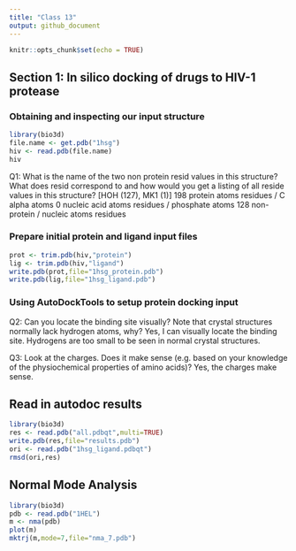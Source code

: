 ```yaml
---
title: "Class 13"
output: github_document
---
```


```r
knitr::opts_chunk$set(echo = TRUE)
```

## Section 1: In silico docking of drugs to HIV-1 protease

### Obtaining and inspecting our input structure

```r
library(bio3d)
file.name <- get.pdb("1hsg")
hiv <- read.pdb(file.name)
hiv
```

Q1: What is the name of the two non protein resid values in this structure? What does resid
correspond to and how would you get a listing of all reside values in this structure?
[HOH (127), MK1 (1)]
198 protein atoms residues / C alpha atoms
0 nucleic acid atoms residues / phosphate atoms
128 non-protein / nucleic atoms residues

### Prepare initial protein and ligand input files

```r
prot <- trim.pdb(hiv,"protein")
lig <- trim.pdb(hiv,"ligand")
write.pdb(prot,file="1hsg_protein.pdb")
write.pdb(lig,file="1hsg_ligand.pdb")
```

### Using AutoDockTools to setup protein docking input

Q2: Can you locate the binding site visually? Note that
crystal structures normally lack hydrogen atoms, why? 
Yes, I can visually locate the binding site.
Hydrogens are too small to be seen in normal crystal structures. 

Q3: Look at the charges. Does it make sense (e.g. based on your knowledge of the
physiochemical properties of amino acids)?
Yes, the charges make sense.

## Read in autodoc results

```r
library(bio3d)
res <- read.pdb("all.pdbqt",multi=TRUE)
write.pdb(res,file="results.pdb")
ori <- read.pdb("1hsg_ligand.pdbqt")
rmsd(ori,res)
```

## Normal Mode Analysis

```r
library(bio3d)
pdb <- read.pdb("1HEL")
m <- nma(pdb)
plot(m)
mktrj(m,mode=7,file="nma_7.pdb")
```


